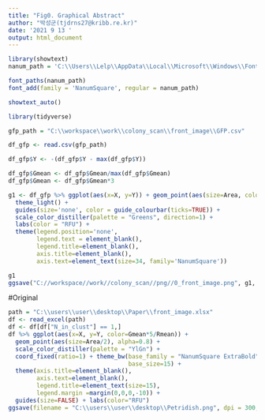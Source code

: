 ---
title: "Fig0. Graphical Abstract"
author: "박성군(tjdrns27@kribb.re.kr)"
date: '2021 9 13 '
output: html_document
---

``` {r}
library(showtext)
nanum_path = 'C:\\Users\\Lelp\\AppData\\Local\\Microsoft\\Windows\\Fonts\\NanumSquareEB.ttf'

font_paths(nanum_path)
font_add(family = 'NanumSquare', regular = nanum_path)

showtext_auto()
```

``` {r}
library(tidyverse)

gfp_path = "C:\\workspace\\work\\colony_scan\\front_image\\GFP.csv"

df_gfp <- read.csv(gfp_path)

df_gfp$Y <- -(df_gfp$Y - max(df_gfp$Y))

df_gfp$Gmean <- df_gfp$Gmean/max(df_gfp$Gmean)
df_gfp$Gmean <- df_gfp$Gmean*3
```

``` {r}
g1 <- df_gfp %>% ggplot(aes(x=X, y=Y)) + geom_point(aes(size=Area, color=Gmean)) +
  theme_light() +
  guides(size='none', color = guide_colourbar(ticks=TRUE)) +
  scale_color_distiller(palette = "Greens", direction=1) +
  labs(color = "RFU") +
  theme(legend.position='none',
        legend.text = element_blank(),
        legend.title=element_blank(),
        axis.title=element_blank(),
        axis.text=element_text(size=34, family='NanumSquare'))

g1
ggsave("C://workspace//work//colony_scan//png//0_front_image.png", g1, width=4, height=4)
```

#Original
``` {r}
path = "C:\\users\\user\\desktop\\Paper\\front_image.xlsx"
df <- read_excel(path)
df <- df[df["N_in_clust"] == 1,]
df %>% ggplot(aes(x=X, y=Y, color=Gmean*5/Rmean)) +
  geom_point(aes(size=Area/2), alpha=0.8) + 
  scale_color_distiller(palette = "YlGn") +
  coord_fixed(ratio=1) + theme_bw(base_family = "NanumSquare ExtraBold",
                                  base_size=15) +
  theme(axis.title=element_blank(),
        axis.text=element_blank(),
        legend.title=element_text(size=15),
        legend.margin =margin(0,0,0,-10)) +
  guides(size=FALSE) + labs(color="RFU")
ggsave(filename = "C:\\users\\user\\desktop\\Petridish.png", dpi = 300, type = 'cairo',width = 12, height = 9, units = 'in')
```